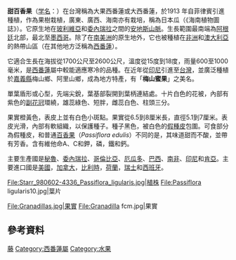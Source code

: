 {{noteTA
|T=zh-hans:甜西番果;zh-hk:甜熱情果;zh-tw:甜百香果;
|1=zh-hans:甜西番果;zh-hk:甜熱情果;zh-tw:甜百香果;
}}
{{Speciesbox 
| name = 甜百香果
| image = Passiflora ligularis (1830).jpg
| image_width = 250px
| image_caption = 甜百香果
| genus = Passiflora
| species = ligularis
| authority = [[A.Juss.|A.Juss.]]
}}

'''甜百香果'''（[[学名|学名]]：{{lang|la|''Passiflora ligularis''}}）在台灣稱為大果西番蓮或大西番蓮，於1913 年自菲律賓引進種植，作為果樹栽植，廣東、廣西、海南亦有栽培，稱為日本瓜（《海南植物圖誌》）。它原生地在[[玻利維亞|玻利維亞]]和[[委內瑞拉|委內瑞拉]]之間的[[安地斯山脈|安地斯山脈]]。生長範圍最南端為[[阿根廷|阿根廷]]北部，最北至[[墨西哥|墨西哥]]。除了在[[南美洲|南美洲]]的原生地外，它也被種植在[[非洲|非洲]]和[[澳大利亞|澳大利亞]]的熱帶山區（在其他地方泛稱為[[西番蓮|西番蓮]]）。

它適合生長在海拔從1700公尺至2600公尺，溫度從15度到18度，雨量600至1000毫米，是[[西番蓮|西番蓮]]屬中較能適應寒冷的品種。在近年從[[印尼|印尼]]引進至[[台灣|台灣]]，並廣泛種植於[[嘉義縣|嘉義縣]]梅山鄉、阿里山鄉，成為地方特產，有「'''梅山蜜果'''」之美名。

單葉盾形或心型，先端尖銳，葉基部裂開到葉柄連結處。十片白色的花被，內部有紫色的[[副花冠|副花冠]]環繞，雄蕊綠色、短胖，雌蕊白色、柱頭三分。

果實橙黃色，表皮上並有白色小斑點。果實從6.5到8厘米長，直徑5.1到7厘米。表皮光滑，內部有軟組織，以保護種子。種子黑色，被白色的[[假種皮|假種皮]]包圍。可食部分為假種皮，和普通[[百香果|百香果]]（''Passiflora edulis''）不同的是，其味道甜而不酸，並帶有芳香。含有維他命A、C和鉀，磷，鐵和鈣。

主要生產國是[[秘魯|秘魯]]、[[委內瑞拉|委內瑞拉]]、[[哥倫比亞|哥倫比亞]]、[[厄瓜多|厄瓜多]]、[[巴西|巴西]]、[[南非|南非]]、[[印尼|印尼]]和[[肯亞|肯亞]]。主要進口國是[[美國|美國]]，[[加拿大|加拿大]]，[[比利時|比利時]]，[[荷蘭|荷蘭]]，[[瑞士|瑞士]]和[[西班牙|西班牙]]。

<gallery>
File:Starr_980602-4336_Passiflora_ligularis.jpg|植株
File:Passiflora ligularis10.jpg|葉片
</gallery>
<gallery>
File:Granadillas.jpg|果實
File:Granadilla fcm.jpg|果實
</gallery>

== 參考資料 ==
{{Taxonbar|from=Q917921}}

[[Category:藥用植物|藤]]
[[Category:西番蓮屬|Category:西番蓮屬]]
[[Category:水果|Category:水果]]